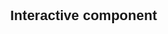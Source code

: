 # Interactive component
<style type="text/css">

/* On mouse hover, lighten state color */
path:hover {
	fill-opacity: .7;
}

/* Style for Custom Tooltip */
div.tooltip {   
 	position: absolute;           
	text-align: center;           
	width: 60px;                  
	height: 28px;                 
	padding: 2px;             
	font: 12px sans-serif;        
	background: white;   
	border: 0px;      
	border-radius: 8px;           
	pointer-events: none;         
}
        
/* Legend Font Style */
body {
	font: 11px sans-serif;
}
        
/* Legend Position Style */
.legend {
	position:absolute;
	left:800px;
	top:350px;
}

</style>

<script src="http://d3js.org/d3.v3.min.js"></script>

<svg id="usa" width="960" height="500">
</svg>



<script type="text/javascript">

/*  This visualization was made possible by modifying code provided by:

Scott Murray, Choropleth example from "Interactive Data Visualization for the Web" 
https://github.com/alignedleft/d3-book/blob/master/chapter_12/05_choropleth.html   
		
Malcolm Maclean, tooltips example tutorial
http://www.d3noob.org/2013/01/adding-tooltips-to-d3js-graph.html

Mike Bostock, Pie Chart Legend
http://bl.ocks.org/mbostock/3888852  */

		
//Width and height of map
var width = 960;
var height = 500;

// D3 Projection
var projection = d3.geo.albersUsa()
				   .translate([width/2, height/2])    // translate to center of screen
				   .scale([1000]);          // scale things down so see entire US
        
// Define path generator
var path = d3.geo.path()               // path generator that will convert GeoJSON to SVG paths
		  	 .projection(projection);  // tell path generator to use albersUsa projection

		
// Define linear scale for output
var color = d3.scale.linear()
			  .range(["rgb(213,222,217)","rgb(69,173,168)","rgb(84,36,55)","rgb(217,91,67)"]);

var legendText = ["Cities Lived", "States Lived", "States Visited", "Nada"];

//Create SVG element and append map to the SVG

/*
var svg = d3.select("body")
			.append("svg")
			.attr("width", width)
			.attr("height", height);
*/
var svg = d3.select("svg");

// Append Div for tooltip to SVG
var div = d3.select("body")
		    .append("div")   
    		.attr("class", "tooltip")               
    		.style("opacity", 0);

// Load in my states data!
d3.csv("../data/stateslived.csv", function(data) {
color.domain([0,1,2,3]); // setting the range of the input data

// Load GeoJSON data and merge with states data
d3.json("../data/us-states.json", function(json) {

// Loop through each state data value in the .csv file
for (var i = 0; i < data.length; i++) {

	// Grab State Name
	var dataState = data[i].state;

	// Grab data value 
	var dataValue = data[i].visited;

	// Find the corresponding state inside the GeoJSON
	for (var j = 0; j < json.features.length; j++)  {
		var jsonState = json.features[j].properties.name;

		if (dataState == jsonState) {

		// Copy the data value into the JSON
		json.features[j].properties.visited = dataValue; 

		// Stop looking through the JSON
		break;
		}
	}
}
		
// Bind the data to the SVG and create one path per GeoJSON feature
svg.selectAll("path")
	.data(json.features)
	.enter()
	.append("path")
	.attr("d", path)
	.style("stroke", "#fff")
	.style("stroke-width", "1")
	.style("fill", function(d) {

	// Get data value
	var value = d.properties.visited;

	if (value) {
	//If value exists…
	return color(value);
	} else {
	//If value is undefined…
	return "rgb(213,222,217)";
	}
});

		 
// Map the cities I have lived in!
d3.csv("../data/cities-lived.csv", function(data) {

svg.selectAll("circle")
	.data(data)
	.enter()
	.append("circle")
	.attr("cx", function(d) {
		return projection([d.lon, d.lat])[0];
	})
	.attr("cy", function(d) {
		return projection([d.lon, d.lat])[1];
	})
	.attr("r", function(d) {
		return Math.sqrt(d.years) * 4;
	})
		.style("fill", "rgb(217,91,67)")	
		.style("opacity", 0.85)	

	// Modification of custom tooltip code provided by Malcolm Maclean, "D3 Tips and Tricks" 
	// http://www.d3noob.org/2013/01/adding-tooltips-to-d3js-graph.html
	.on("mouseover", function(d) {      
    	div.transition()        
      	   .duration(200)      
           .style("opacity", .9);      
           div.text(d.place)
           .style("left", (d3.event.pageX) + "px")     
           .style("top", (d3.event.pageY - 28) + "px");    
	})   

    // fade out tooltip on mouse out               
    .on("mouseout", function(d) {       
        div.transition()        
           .duration(500)      
           .style("opacity", 0);   
    });
});  
        
// Modified Legend Code from Mike Bostock: http://bl.ocks.org/mbostock/3888852
var legend = d3.select("body").append("svg")
      			.attr("class", "legend")
     			.attr("width", 140)
    			.attr("height", 200)
   				.selectAll("g")
   				.data(color.domain().slice().reverse())
   				.enter()
   				.append("g")
     			.attr("transform", function(d, i) { return "translate(0," + i * 20 + ")"; });

  	legend.append("rect")
   		  .attr("width", 18)
   		  .attr("height", 18)
   		  .style("fill", color);

  	legend.append("text")
  		  .data(legendText)
      	  .attr("x", 24)
      	  .attr("y", 9)
      	  .attr("dy", ".35em")
      	  .text(function(d) { return d; });
	});

});
</script>


